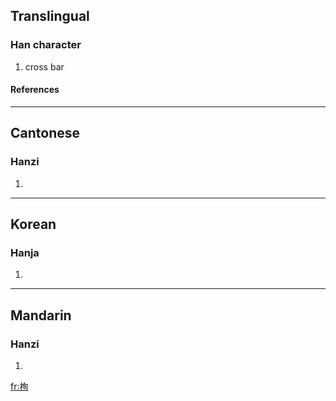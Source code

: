 ==Translingual==
===Han character===
{{Han char|rn=75|rad=木|as=06|sn=10|four=4792<sub>0</sub>|canj=木心日 (DPA)}}
# cross bar
====References====
{{Han ref|kx=0521.130|dkj=14688|dj=0910.070|hdz=21203.020|uh=6812|ud=26642|bh=D1EC|bd=53740}}

----
==Cantonese==
===Hanzi===
{{yue-hanzi|jyut=|y=seun1}}
# {{defn|Cantonese}}

----
==Korean==
===Hanja===
{{ko-hanja|hangeul=순|eumhun=|rv=sun|mr=sun|y=swun}}
# {{defn|Korean}}

----
==Mandarin==
===Hanzi===
{{cmn-hanzi|pin=[[xún]] ([[xun2]])|wg=hsün<sup>2</sup>}}
# {{defn|Mandarin}}

[[fr:栒]]